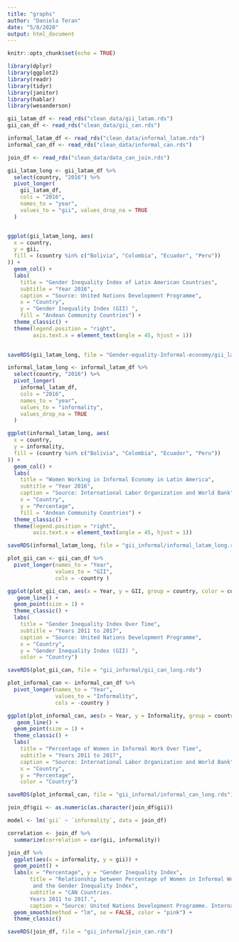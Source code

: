 ```yaml
---
title: "graphs"
author: "Daniela Teran"
date: "5/8/2020"
output: html_document
---
```


```r
knitr::opts_chunk$set(echo = TRUE)

library(dplyr)
library(ggplot2)
library(readr)
library(tidyr)
library(janitor)
library(hablar)
library(wesanderson)

```

```r

gii_latam_df <- read_rds("clean_data/gii_latam.rds")
gii_can_df <- read_rds("clean_data/gii_can.rds")

informal_latam_df <- read_rds("clean_data/informal_latam.rds")
informal_can_df <- read_rds("clean_data/informal_can.rds")

join_df <- read_rds("clean_data/data_can_join.rds")

```

```r

gii_latam_long <- gii_latam_df %>%
  select(country, "2016") %>%
  pivot_longer(
    gii_latam_df,
    cols = "2016",
    names_to = "year",
    values_to = "gii", values_drop_na = TRUE
  )


ggplot(gii_latam_long, aes(
  x = country,
  y = gii,
  fill = (country %in% c("Bolivia", "Colombia", "Ecuador", "Peru"))
)) +
  geom_col() +
  labs(
    title = "Gender Inequality Index of Latin American Countries",
    subtitle = "Year 2016",
    caption = "Source: United Nations Development Programme",
    x = "Country",
    y = "Gender Inequality Index (GII) ",
    fill = "Andean Community Countries") +
  theme_classic() +
  theme(legend.position = "right",
        axis.text.x = element_text(angle = 45, hjust = 1)) 
  
```

```r

saveRDS(gii_latam_long, file = "Gender-equality-Informal-economy/gii_latam_long.rds")
```


```r

informal_latam_long <- informal_latam_df %>%
  select(country, "2016") %>%
  pivot_longer(
    informal_latam_df,
    cols = "2016",
    names_to = "year",
    values_to = "informality",
    values_drop_na = TRUE
  )

ggplot(informal_latam_long, aes(
  x = country,
  y = informality,
  fill = (country %in% c("Bolivia", "Colombia", "Ecuador", "Peru"))
)) +
  geom_col() +
  labs(
    title = "Women Working in Informal Economy in Latin America",
    subtitle = "Year 2016",
    caption = "Source: International Labor Organization and World Bank",
    x = "Country",
    y = "Percentage",
    fill = "Andean Community Countries") +
  theme_classic() +
  theme(legend.position = "right",
        axis.text.x = element_text(angle = 45, hjust = 1)) 

```

```r

saveRDS(informal_latam_long, file = "gii_informal/informal_latam_long.rds")
```

```r

plot_gii_can <- gii_can_df %>%
  pivot_longer(names_to = "Year",
               values_to = "GII",
               cols = -country ) 

ggplot(plot_gii_can, aes(x = Year, y = GII, group = country, color = country)) +
   geom_line() + 
  geom_point(size = 1) +
  theme_classic() + 
  labs(
    title = "Gender Inequality Index Over Time",
    subtitle = "Years 2011 to 2017",
    caption = "Source: United Nations Development Programme",
    x = "Country",
    y = "Gender Inequality Index (GII) ",
    color = "Country")

```

```r

saveRDS(plot_gii_can, file = "gii_informal/gii_can_long.rds")
```


```r

plot_informal_can <- informal_can_df %>%
  pivot_longer(names_to = "Year",
               values_to = "Informality",
               cols = -country ) 

ggplot(plot_informal_can, aes(x = Year, y = Informality, group = country, color = country)) +
   geom_line() + 
  geom_point(size = 1) +
  theme_classic() + 
  labs(
    title = "Percentage of Women in Informal Work Over Time",
    subtitle = "Years 2011 to 2017",
    caption = "Source: International Labor Organization and World Bank",
    x = "Country",
    y = "Percentage",
    color = "Country")

```

```r

saveRDS(plot_informal_can, file = "gii_informal/informal_can_long.rds")
```

```r

join_df$gii <- as.numeric(as.character(join_df$gii))

model <- lm(`gii` ~ `informality`, data = join_df)
```

```r

correlation <- join_df %>%
  summarize(correlation = cor(gii, informality))

join_df %>%
  ggplot(aes(x = informality, y = gii)) +
  geom_point() +
  labs(x = "Percentage", y = "Gender Inequality Index",
       title = "Relationship between Percentage of Women in Informal Work 
        and the Gender Inequality Index",
       subtitle = "CAN Countries. 
       Years 2011 to 2017.",
       caption = "Source: United Nations Development Programme. International Labor Organization and World Bank") +  
  geom_smooth(method = "lm", se = FALSE, color = "pink") +
  theme_classic()

```

```r

saveRDS(join_df, file = "gii_informal/join_can.rds")
```
